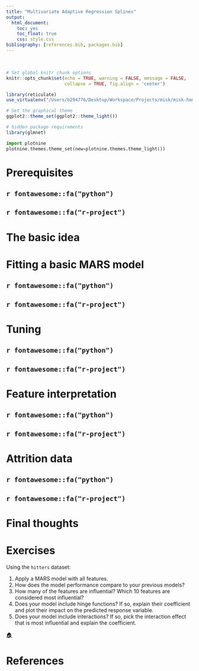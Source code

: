 ```yaml
---
title: "Multivariate Adaptive Regression Splines"
output:
  html_document:
    toc: yes
    toc_float: true
    css: style.css
bibliography: [references.bib, packages.bib]
---
```


<br>

```r

# Set global knitr chunk options
knitr::opts_chunk$set(echo = TRUE, warning = FALSE, message = FALSE, 
                      collapse = TRUE, fig.align = 'center')

library(reticulate)
use_virtualenv("/Users/b294776/Desktop/Workspace/Projects/misk/misk-homl/venv", required = TRUE)

# Set the graphical theme
ggplot2::theme_set(ggplot2::theme_light())

# hidden package requirements
library(glmnet)
```

```python
import plotnine
plotnine.themes.theme_set(new=plotnine.themes.theme_light())
```

# Prerequisites {.tabset}


## `r fontawesome::fa("python")` 


## `r fontawesome::fa("r-project")` 



# The basic idea



# Fitting a basic MARS model {.tabset}


## `r fontawesome::fa("python")` 


## `r fontawesome::fa("r-project")` 



# Tuning {.tabset}


## `r fontawesome::fa("python")` 


## `r fontawesome::fa("r-project")` 


# Feature interpretation {.tabset}


## `r fontawesome::fa("python")` 


## `r fontawesome::fa("r-project")` 



# Attrition data {.tabset}


## `r fontawesome::fa("python")` 


## `r fontawesome::fa("r-project")` 



# Final thoughts



# Exercises

Using the `hitters` dataset:

1. Apply a MARS model with all features.
2. How does the model performance compare to your previous models?
3. How many of the features are influential? Which 10 features are considered most influential?
4. Does your model include hinge functions? If so, explain their coefficient and plot their impact on the predicted response variable.
5. Does your model include interactions? If so, pick the interaction effect that is most influential and explain the coefficient.

[🏠](https://github.com/misk-data-science/misk-homl)

# References
